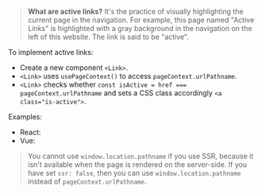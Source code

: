 
> **What are active links?** It's the practice of visually highlighting the current page in the navigation.
> For example, this page named "Active Links" is highlighted with a gray background in the navigation on the left of this website.
> The link is said to be "active".

To implement active links:
 - Create a new component `<Link>`.
 - `<Link>` uses <Link href="/usePageContext">`usePageContext()`</Link> to access <Link href="/pageContext">`pageContext.urlPathname`</Link>.
 - `<Link>` checks whether `const isActive = href === pageContext.urlPathname` and sets a CSS class accordingly `<a class="is-active">`.

Examples:
 - React: <RepoLink path='/boilerplates/boilerplate-react/renderer/Link.jsx' />
 - Vue: <RepoLink path='/boilerplates/boilerplate-vue/renderer/Link.vue' />

> You cannot use `window.location.pathname` if you use SSR, because it isn't available when the page is rendered on the server-side.
> If you have set <Link href="/ssr">`ssr: false`</Link>, then you can use `window.location.pathname` instead of `pageContext.urlPathname`.
